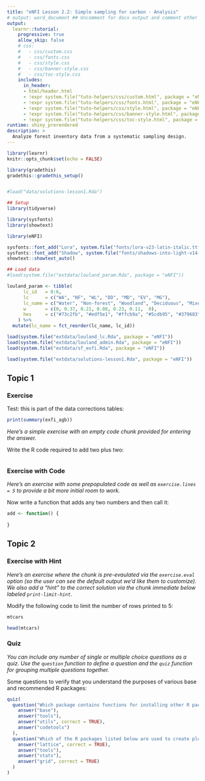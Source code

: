 ```yaml
---
title: "eNFI Lesson 2.2: Simple sampling for carbon - Analysis"
# output: word_document ## Uncomment for docx output and comment other outputs + runtime
output:
  learnr::tutorial:
    progressive: true
    allow_skip: false
    # css: 
    #   - css/custom.css
    #   - css/fonts.css
    #   - css/style.css
    #   - css/banner-style.css
    #   - css/toc-style.css
    includes:
      in_header: 
      - html/header.html
      - !expr system.file("tuto-helpers/css/custom.html", package = "eNFI")
      - !expr system.file("tuto-helpers/css/fonts.html", package = "eNFI")
      - !expr system.file("tuto-helpers/css/style.html", package = "eNFI")
      - !expr system.file("tuto-helpers/css/banner-style.html", package = "eNFI")
      - !expr system.file("tuto-helpers/css/toc-style.html", package = "eNFI")
runtime: shiny_prerendered
description: >
  Analyze forest inventory data from a systematic sampling design. 
---
```


```r

library(learnr)
knitr::opts_chunk$set(echo = FALSE)

library(gradethis)
gradethis::gradethis_setup()


#load("data/solutions-lesson1.Rda")

## Setup
library(tidyverse)

library(sysfonts)
library(showtext)

library(eNFI)

sysfonts::font_add("Lora", system.file("fonts/lora-v23-latin-italic.ttf", package = "eNFI", mustWork = T))
sysfonts::font_add("Shadow", system.file("fonts/shadows-into-light-v14-latin-regular.ttf", package = "eNFI", mustWork = T))
showtext::showtext_auto()

## Load data
#load(system.file("extdata/louland_param.Rda", package = "eNFI"))

louland_param <- tibble(
      lc_id   = 0:6, 
      lc      = c("WA", "NF", "WL", "DD", "MD", "EV", "MG"),
      lc_name = c("Water", "Non-forest", "Woodland", "Deciduous", "Mixed-deciduous", "Evergreen", "Mangrove"),
      w       = c(0, 0.37, 0.21, 0.08, 0.23, 0.11,  0),
      hex     = c("#73c2fb", "#edf5e1", "#ffcb9a", "#5cdb95", "#379683", "#00743f", "#012172")
    ) %>%
  mutate(lc_name = fct_reorder(lc_name, lc_id))

load(system.file("extdata/louland_lc.Rda", package = "eNFI"))
load(system.file("extdata/louland_admin.Rda", package = "eNFI"))
load(system.file("extdata/sf_exfi.Rda", package = "eNFI"))

load(system.file("extdata/solutions-lesson1.Rda", package = "eNFI"))


```


## Topic 1

### Exercise 


Test: this is part of the data corrections tables:

```r

print(summary(exfi_agb))

```



*Here's a simple exercise with an empty code chunk provided for entering the answer.*

Write the R code required to add two plus two:

```r

```

### Exercise with Code

*Here's an exercise with some prepopulated code as well as `exercise.lines = 5` to provide a bit more initial room to work.*

Now write a function that adds any two numbers and then call it:

```r
add <- function() {
  
}
```

## Topic 2

### Exercise with Hint

*Here's an exercise where the chunk is pre-evaulated via the `exercise.eval` option (so the user can see the default output we'd like them to customize). We also add a "hint" to the correct solution via the chunk immediate below labeled `print-limit-hint`.*

Modify the following code to limit the number of rows printed to 5:

```r
mtcars
```

```r
head(mtcars)
```

### Quiz

*You can include any number of single or multiple choice questions as a quiz. Use the `question` function to define a question and the `quiz` function for grouping multiple questions together.*

Some questions to verify that you understand the purposes of various base and recommended R packages:

```r
quiz(
  question("Which package contains functions for installing other R packages?",
    answer("base"),
    answer("tools"),
    answer("utils", correct = TRUE),
    answer("codetools")
  ),
  question("Which of the R packages listed below are used to create plots?",
    answer("lattice", correct = TRUE),
    answer("tools"),
    answer("stats"),
    answer("grid", correct = TRUE)
  )
)
```
